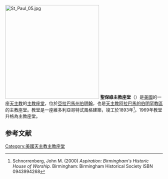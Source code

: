 [[File:St_Paul_05.jpg|300px]]
'''聖保祿主教座堂'''（{{lang-en|Cathedral of Saint Paul}}）是[[美國|美國]]的一座[[天主教|天主教]]的[[主教座堂|主教座堂]]，位於[[亞拉巴馬州|亞拉巴馬州]][[伯明翰_(亞拉巴馬州)|伯明翰]]，也是[[天主教阿拉巴馬的伯明罕教區|天主教阿拉巴馬的伯明罕教區]]的主教座堂。教堂是一座維多利亞哥特式風格建築，竣工於1893年<ref>Schnorrenberg, John M. (2000) ''Aspiration: Birmingham's Historic House of Worship.'' Birmingham: Birmingham Historical Society ISBN 0943994268</ref>。1969年教堂升格為主教座堂。
== 参考文献 ==
{{reflist}}
[[Category:美國天主教主教座堂|Category:美國天主教主教座堂]]